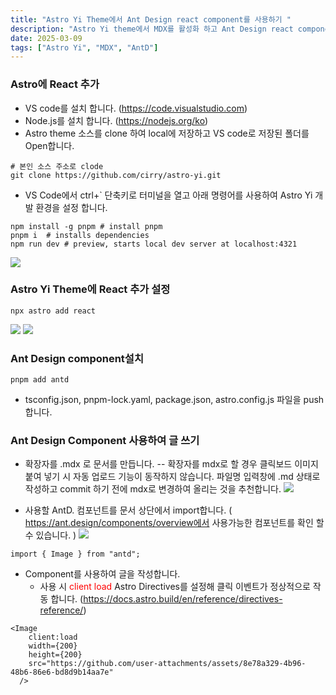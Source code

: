```yaml
---
title: "Astro Yi Theme에서 Ant Design react component를 사용하기 "
description: "Astro Yi theme에서 MDX를 활성화 하고 Ant Design react component를 content 작성시 사용하는 방법을 설명합니다.   "
date: 2025-03-09
tags: ["Astro Yi", "MDX", "AntD"]
---
```




### Astro에 React 추가
- VS code를 설치 합니다. (https://code.visualstudio.com)
- Node.js를 설치 합니다. (https://nodejs.org/ko)
- Astro theme 소스를 clone 하여 local에 저장하고 VS code로 저장된 폴더를 Open합니다.
```
# 본인 소스 주소로 clode
git clone https://github.com/cirry/astro-yi.git 
```

- VS Code에서 ctrl+` 단축키로 터미널을 열고 아래 명령어를 사용하여 Astro Yi 개발 환경을 설정 합니다. 
```
npm install -g pnpm # install pnpm
pnpm i  # installs dependencies
npm run dev # preview, starts local dev server at localhost:4321
```
  <Image
    client:load
    width={200}
    height={200}
    src="https://github.com/user-attachments/assets/661de5e4-e560-41b9-af1d-285d3459935f"
  />

### Astro Yi Theme에 React 추가 설정
```
npx astro add react    
```
<Image
    client:load
    width={200}
    height={200}
    src="https://github.com/user-attachments/assets/46ffe4fc-d633-4b7b-bb91-d0078973e07f"
  /> 
  <Image
    client:load
    width={200}
    height={200}
    src="https://github.com/user-attachments/assets/a3f1be1c-24a2-4758-894d-919f7270c0ba"
  />

### Ant Design component설치
```
pnpm add antd
```
- tsconfig.json, pnpm-lock.yaml, package.json, astro.config.js 파일을 push합니다.


### Ant Design Component 사용하여 글 쓰기
- 확장자를 .mdx 로 문서를 만듭니다.
  -- 확장자를 mdx로 할 경우 클릭보드 이미지 붙여 넣기 시 자동 업로드 기능이 동작하지 않습니다. 파일명 입력창에 .md 상태로 작성하고 commit 하기 전에 mdx로 변경하여  올리는 것을 추천합니다.
<Image
    client:load
    width={200}
    height={200}
    src="https://github.com/user-attachments/assets/b95953d5-b4a4-4d0a-827f-1d3e22929177"
  />   

- 사용할 AntD. 컴포넌트를 문서 상단에서 import합니다. 
( https://ant.design/components/overview에서 사용가능한 컴포넌트를 확인 할 수 있습니다. )
<Image
    client:load
    width={200}
    height={200}
    src="https://github.com/user-attachments/assets/8e78a329-4b96-48b6-86e6-bd8d9b14aa7e"
  /> 
```
import { Image } from "antd";
```

- Component를 사용하여 글을 작성합니다.
  - 사용 시 <span style="color:red;">client load</span> Astro Directives를 설정해 클릭 이벤트가 정상적으로 작동 합니다. (https://docs.astro.build/en/reference/directives-reference/)
```
<Image
    client:load
    width={200}
    height={200}
    src="https://github.com/user-attachments/assets/8e78a329-4b96-48b6-86e6-bd8d9b14aa7e"
  /> 
```

